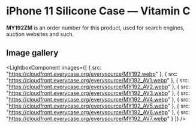 
# iPhone 11 Silicone Case — Vitamin C

<Callout type='info' emoji='👉🏻'>**MY192ZM** is an order number for this product, used for search engines, auction websites and such.</Callout>

## Image gallery

<LightboxComponent
    images={[
      {
        src: "https://cloudfront.everycase.org/everysource/MY192.webp"
      },
      {
        src: "https://cloudfront.everycase.org/everysource/MY192_AV1.webp"
      },
      {
        src: "https://cloudfront.everycase.org/everysource/MY192_AV2.webp"
      },
      {
        src: "https://cloudfront.everycase.org/everysource/MY192_AV3.webp"
      },
      {
        src: "https://cloudfront.everycase.org/everysource/MY192_AV4.webp"
      },
      {
        src: "https://cloudfront.everycase.org/everysource/MY192_AV5.webp"
      },
      {
        src: "https://cloudfront.everycase.org/everysource/MY192_AV6.webp"
      },
      {
        src: "https://cloudfront.everycase.org/everysource/MY192_AV7.webp"
      }
    ]}
  />

